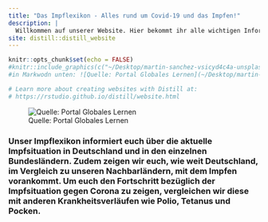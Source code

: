 ```yaml
---
title: "Das Impflexikon - Alles rund um Covid-19 und das Impfen!"
description: |
  Willkommen auf unserer Website. Hier bekommt ihr alle wichtigen Informationen rund ums Thema Impfen und dem aktuellen Infektionsgeschehen.
site: distill::distill_website
---
```


```r
knitr::opts_chunk$set(echo = FALSE)
#knitr::include_graphics(c("~/Desktop/martin-sanchez-vsicyd4c4a-unsplash.jpg"))
#in Markwodn unten: ![Quelle: Portal Globales Lernen](~/Desktop/martin-sanchez-vsicyd4c4a-unsplash.jpg)

# Learn more about creating websites with Distill at:
# https://rstudio.github.io/distill/website.html

```

![Quelle: Portal Globales Lernen](Images/martin-sanchez-vsicyd4c4a-unsplash.jpg)

### Unser Impflexikon informiert euch über die aktuelle Impfsituation in Deutschland und in den einzelnen Bundesländern. Zudem zeigen wir euch, wie weit Deutschland, im Vergleich zu unseren Nachbarländern, mit dem Impfen vorankommt. Um euch den Fortschritt bezüglich der Impfsituation gegen Corona zu zeigen, vergleichen wir diese mit anderen Krankheitsverläufen wie Polio, Tetanus und Pocken.




